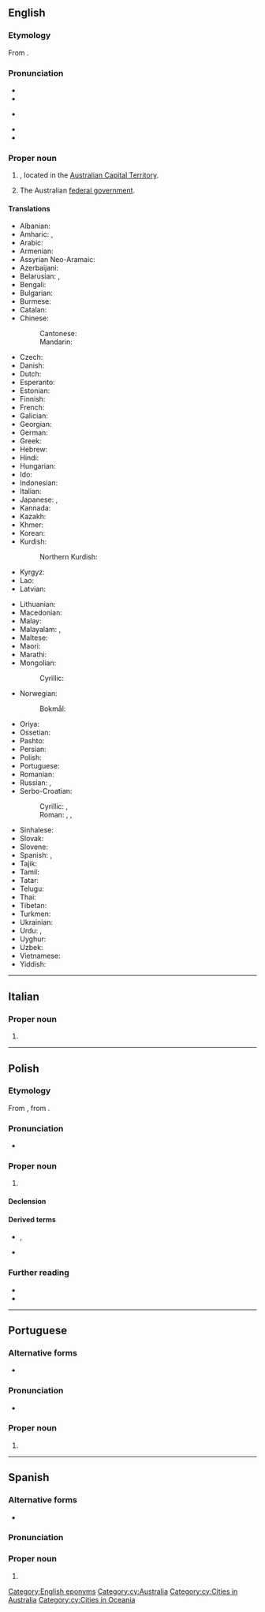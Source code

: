 ==English==
{{wikipedia}}

===Etymology===
From {{bor|en|xul|kamberra||meeting place}}.

===Pronunciation===
* {{audio|en|En-au-Canberra.ogg|Audio (AUS)}}
* {{IPA|en|/ˈkænbɹə/|/ˈkænbəɹə/}}
* {{a|US|also}} {{IPA|en|/ˈkænˌbɛɹə/}}
* {{hyphenation|en|Can|berra}}
* {{hyphenation|en|Can|ber|ra}}

===Proper noun===
{{en-proper noun}}

# {{place|en|capital city|c/Australia}}, located in the [[Australian Capital Territory]].
# {{lb|en|colloquial|metonymy}} The Australian [[federal government]].
#: {{ux|en|A new tax policy was announced by '''Canberra''' today.}}

====Translations====
{{trans-top|Capital of Australia}}
* Albanian: {{t|sq|Canberra|f}}
* Amharic: {{t|am|ካንበራ}}, {{t|am|ካንቤራ}}
* Arabic: {{t|ar|كَانْبِرَا|f|tr=kanberā}}
* Armenian: {{t+|hy|Կանբեռա}}
* Assyrian Neo-Aramaic: {{t|aii|ܩܢܒܪܐ|tr=qanberā}}
* Azerbaijani: {{t+|az|Kanberra}}
* Belarusian: {{t|be|Канбе́ра|f}}, {{t|be|Канбэ́ра|f}}
* Bengali: {{t|bn|ক্যানবেরা}}
* Bulgarian: {{t|bg|Ка́нбера|f}}
* Burmese: {{t|my|[[ကင်ဘာရာ]][[မြို့]]}}
* Catalan: {{t|ca|Canberra}}
* Chinese:
*: Cantonese: {{t|yue|堪培拉|tr=ham1 pui4 laai1}}
*: Mandarin: {{t+|cmn|堪培拉|tr=Kānpéilā}}
* Czech: {{t+|cs|Canberra|f}}
* Danish: {{t|da|Canberra}}
* Dutch: {{t+|nl|Canberra|n}}
* Esperanto: {{t|eo|Kanbero}}
* Estonian: {{t+|et|Canberra}}
* Finnish: {{t+|fi|Canberra}}
* French: {{t+|fr|Canberra}}
* Galician: {{t+|gl|Camberra}}
* Georgian: {{t|ka|კანბერა}}
* German: {{t+|de|Canberra}}
* Greek: {{t|el|Καμπέρα|f}}
* Hebrew: {{t|he|קַנְבֶּרָה|f|tr=kanbera}}
* Hindi: {{t|hi|कैनबरा|m|tr=kainbarā}}
* Hungarian: {{t+|hu|Canberra}}
* Ido: {{t|io|Canberra}}
* Indonesian: {{t|id|Canberra}}
* Italian: {{t+|it|Canberra}}
* Japanese: {{t|ja|キャンベラ|tr=Kyanbera}}, {{t|ja|カンベラ|tr=Kanbera}}
* Kannada: {{t|kn|ಕ್ಯಾನ್ಬೆರ್ರಾ}}
* Kazakh: {{t|kk|Канберра}}
* Khmer: {{t+|km|កង់បេរ៉ា}}
* Korean: {{t+|ko|^캔버라}}
* Kurdish:
*: Northern Kurdish: {{t|kmr|Kanberra}}
* Kyrgyz: {{t|ky|Канберра}}
* Lao: {{t|lo|ແຄນເບີຣາ}}
* Latvian: {{t|lv|Kanbera|f}}
{{trans-mid}}
* Lithuanian: {{t|lt|Kanbera|f}}
* Macedonian: {{t|mk|Канбера|f}}
* Malay: {{t|ms|Canberra}}
* Malayalam: {{t|ml|കാന്ബെറ}}, {{t|ml|കാന്ബറ}}
* Maltese: {{t|mt|Kanberra}}
* Maori: {{t|mi|Kānapera}}
* Marathi: {{t|mr|कॅनबेरा}}
* Mongolian:
*: Cyrillic: {{t|mn|Канберра}}
* Norwegian:
*: Bokmål: {{t|nb|Canberra}}
* Oriya: {{t|or|କାନବେରା}}
* Ossetian: {{t|os|Канберрӕ}}
* Pashto: {{t|ps|کنبرا|f|tr=kanbərā}}
* Persian: {{t|fa|کانبرا|tr=kânbarâ}}
* Polish: {{t+|pl|Canberra|f}}
* Portuguese: {{t|pt|Canberra|f}}
* Romanian: {{t+|ro|Canberra}}
* Russian: {{t+|ru|Канбе́рра|f}}, {{t+|ru|Ка́нберра|f}}
* Serbo-Croatian:
*: Cyrillic: {{t|sh|Канбера|f}}, {{t|sh|Канберра|f}}
*: Roman: {{t|sh|Canberra|f}}, {{t|sh|Kanberra|f}}, {{t|sh|Kanbera|f}}
* Sinhalese: {{t|si|කැන්බරා}}
* Slovak: {{t|sk|Canberra|f}}
* Slovene: {{t|sl|Canberra|f}}
* Spanish: {{t+|es|Canberra}}, {{t+|es|Camberra}}
* Tajik: {{t|tg|Канберра}}
* Tamil: {{t|ta|கான்பரா}}
* Tatar: {{t|tt|Канберра}}
* Telugu: {{t|te|కాన్బెర్రా}}
* Thai: {{t|th|แคนเบอร์รา}}
* Tibetan: {{t|bo|ཁན་པེ་ར|alt=ཁན་པེ་ར།}}
* Turkmen: {{t|tk|Kanberra}}
* Ukrainian: {{t|uk|Канбе́рра|f}}
* Urdu: {{t|ur|کینبرا|m|tr=kainbarā}}, {{t|ur|کینبیرا|m|tr=kainberā}}
* Uyghur: {{t|ug|كانبېررا}}
* Uzbek: {{t|uz|Kanberra}}
* Vietnamese: {{t|vi|Canberra}}
* Yiddish: {{t|yi|קאַנבעראַ}}
{{trans-bottom}}

[[Category:English eponyms]]

----

==Italian==
{{wikipedia|lang=it}}

===Proper noun===
{{it-proper noun|f}}

# {{place|it|capital city|c/Australia|t1=Canberra}}

----

==Polish==
{{wp|lang=pl}}

===Etymology===
From {{bor|pl|en|Canberra}}, from {{der|pl|xul|kamberra}}.

===Pronunciation===
* {{pl-IPA|/kanbera/}}

===Proper noun===
{{pl-proper noun|f}}

# {{place|pl|capital city|c/Australia|t1=Canberra}}

====Declension====
{{pl-decl-noun-f|tantum=s}}

====Derived terms====
* {{q|nouns}} {{l|pl|canberczyk}}, {{l|pl|canberka}}
* {{q|adjective}} {{l|pl|canberski}}

===Further reading===
* {{R:pl:WSJP}}
* {{R:PWN}}

{{c|pl|Exonyms}}

----

==Portuguese==

===Alternative forms===
* {{l|pt|Camberra}}

=== Pronunciation ===

* {{IPA|pt|[kɐ̃ˈbeʁa]}}

===Proper noun===
{{pt-proper noun|f}}

# {{place|pt|capital|c/Australia|t1=Canberra}}

----

==Spanish==
{{wikipedia|lang=es}}

===Alternative forms===
* {{alter|es|Camberra}}

===Pronunciation===
{{es-IPA}}

===Proper noun===
{{es-proper noun}}

# {{place|es|capital city|c/Australia|t1=Canberra}}

[[Category:cy:Australia]]
[[Category:cy:Cities in Australia]]
[[Category:cy:Cities in Oceania]]